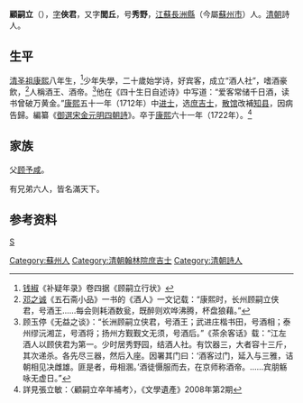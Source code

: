 {{明清人物信息框
| 姓名 = 顧嗣立
| 原名 = 
| 圖片名稱= 顾嗣立.jpg
| 圖片大小 = 200px
| 圖片說明 = 《[[清代學者像傳|清代學者像傳]]》之《顧嗣立像》
| 最高職務 = 翰林院庶吉士
| 國家 = 大清
| 籍貫 = [[江蘇|江蘇]][[長洲縣|長洲縣]]
| 族裔 = 漢族
| 字號 = 字俠君，又字閭丘
| 諡號 = 
| 出生日期 = [[康熙|康熙]]八年（1669年）
| 出生地點 = [[江蘇|江蘇]][[長洲縣|長洲縣]]
| 逝世日期 = [[康熙|康熙]]六十一年（1722年）
| 逝世地點 = [[江蘇|江蘇]][[長洲縣|長洲縣]]
| 墓葬 = 
| 配偶 =
| 親屬 =（父）[[顧予咸|顧予咸]]
| 出身 = 
* 康熙五十一年壬辰科進士出身
| 經歷 = 
| 著作 =*《[[御選宋金元明四朝詩|御選宋金元明四朝詩]]》
}}

'''顧嗣立'''（{{bd|1669年||1722年|catIdx=G顧}}），[[表字|字]]'''俠君'''，又字'''閭丘'''，号'''秀野'''，[[江蘇|江蘇]][[長洲縣|長洲縣]]（今屬[[蘇州市|蘇州市]]）人。[[清朝|清朝]]詩人。

== 生平 ==
[[清圣祖|清圣祖]][[康熙|康熙]]八年生，<ref>[[钱椒|钱椒]]《补疑年录》卷四据《顾嗣立行状》</ref>少年失學，二十歲始学诗，好宾客，成立“酒人社”，嗜酒豪飲，<ref>[[邓之诚|邓之诚]]《五石斋小品》一书的《酒人》一文记载：“康熙时，长州顾嗣立侠君，号酒王……每会则耗酒数瓮，既醉则欢哗沸腾，杯盘狼藉。”</ref>人稱酒王、酒帝。<ref>顾玉停《无益之谈》：“长洲顾嗣立侠君，号酒王；武进庄楷书田，号酒相；泰州缪沅湘芷，号酒将；扬州方觐觐文无须，号酒后。”《茶余客话》载：“江左酒人以顾侠君为第一。少时居秀野园，结酒人社。有饮器三，大者容十三斤，其次递杀。各先尽三器，然后入座。因署其门曰：‘酒客过门，延入与三雅，诘朝相见决雌雄。匪是者，毋相溷。’酒徒慑服而去，在京师称酒帝。……宾朋觞咏无虚日。”</ref>他在《四十生日自述诗》中写道：“爱客常储千日酒，读书曾破万黄金。”[[康熙|康熙]]五十一年（1712年）中[[进士|进士]]，选[[庶吉士|庶吉士]]，[[散馆|散馆]]改補[[知县|知县]]，因病告歸。編纂《[[御選宋金元明四朝詩|御選宋金元明四朝詩]]》。卒于[[康熙|康熙]]六十一年（1722年）。<ref>詳見張立敏：〈顧嗣立卒年補考〉，《文學遺產》2008年第2期</ref>

== 家族 ==
父[[顾予咸|顾予咸]]。

有兄弟六人，皆名滿天下。

== 参考资料 ==
{{reflist}}

{{江左十五子}}
{{康熙五十一年壬辰科殿試金榜}}

{{normdaten}}

{{DEFAULTSORT:Gu顧}}
[[category:顧姓|S]]
[[Category:蘇州人|Category:蘇州人]]
[[Category:清朝翰林院庶吉士|Category:清朝翰林院庶吉士]]
[[Category:清朝詩人|Category:清朝詩人]]